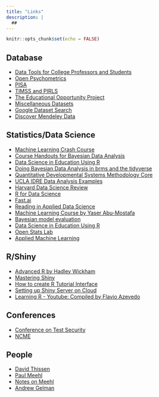 ```yaml
---
title: "Links"
description: |
  ##
---
```


```r
knitr::opts_chunk$set(echo = FALSE)
```

## Database

- [Data Tools for College Professors and Students](https://nces.ed.gov/blogs/nces/post/data-tools-for-college-professors-and-students1)
- [Open Psychometrics](https://openpsychometrics.org/)
- [PISA](http://www.oecd.org/pisa/)
- [TIMSS and PIRLS](https://timssandpirls.bc.edu/)
- [The Educational Opportunity Project](https://edopportunity.org/)
- [Miscellaneous Datasets](http://users.stat.ufl.edu/~winner/datasets.html)
- [Google Dataset Search](https://toolbox.google.com/datasetsearch)
- [Discover Mendeley Data](https://data.mendeley.com/research-data/)

## Statistics/Data Science

- [Machine Learning Crash Course](https://developers.google.com/machine-learning/crash-course/ml-intro)
- [Course Handouts for Bayesian Data Analysis](https://psyc-bayes-notes.netlify.com/)
- [Data Science in Education Using R](https://www.datascienceineducation.com/index.html)
- [Doing Bayesian Data Analysis in brms and the tidyverse](https://bookdown.org/ajkurz/DBDA_recoded/)
- [Quantitative Developmental Systems Methodology Core](https://quantdev.ssri.psu.edu/tutorials)
- [UCLA IDRE Data Analysis Examples](https://stats.idre.ucla.edu/other/dae/)
- [Harvard Data Science Review](https://hdsr.mitpress.mit.edu/)
- [R for Data Science](https://r4ds.had.co.nz/)
- [Fast.ai](https://www.fast.ai/)
- [Reading in Applied Data Science](https://github.com/hadley/stats337/blob/master/README.md)
- [Machine Learning Course by Yaser Abu-Mostafa](https://www.youtube.com/playlist?list=PLD63A284B7615313A)
- [Bayesian model evaluation](https://avehtari.github.io/modelselection/CV-FAQ.html)
- [Data Science in Education Using R](https://datascienceineducation.com/)
- [Open Stats Lab](http://sites.trinity.edu/osl/)
- [Applied Machine Learning](http://www.cs.columbia.edu/~amueller/comsw4995s20/schedule/)

## R/Shiny

- [Advanced R by Hadley Wickham](https://adv-r.hadley.nz/index.html)
- [Mastering Shiny](https://mastering-shiny.org/)
- [How to create R Tutorial Interface](https://github.com/datacamp/tutorial)
- [Setting up Shiny Server on Cloud](https://www.marinedatascience.co/blog/2019/04/28/run-shiny-server-on-your-own-digitalocean-droplet-part-1/)
- [Learning R - Youtube: Compiled by Flavio Azevedo](http://flavioazevedo.com/stats-and-r-blog/2016/9/13/learning-r-on-youtube)

## Conferences

- [Conference on Test Security](https://conferenceontestsecurity.org/)
- [NCME](https://www.ncme.org/meetings)

## People

- [David Thissen](http://dthissen.web.unc.edu/courses/)
- [Paul Meehl](http://meehl.umn.edu/talks/philosophical-psychology-1989)
- [Notes on Meehl](http://psychbrief.com/meehl-videos-papers/)
- [Andrew Gelman](http://www.stat.columbia.edu/~gelman/)


